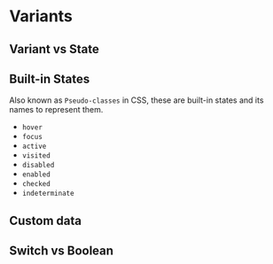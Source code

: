 # Variants

## Variant vs State

## Built-in States

Also known as `Pseudo-classes` in CSS, these are built-in states and its names to represent them.

- `hover`
- `focus`
- `active`
- `visited`
- `disabled`
- `enabled`
- `checked`
- `indeterminate`

## Custom data

## Switch vs Boolean
